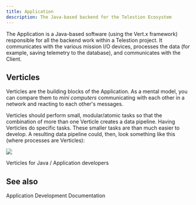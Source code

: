 ```yaml
---
title: Application
description: The Java-based backend for the Telestion Ecosystem
---
```


<!--
Concept
=======

=== When to use this template:
Use this template when you need to describe a concept, technology,
or something similar. In other words: whenever you need to write an
article that describes a concept where the concept's name can be the
article's title (e.g., "Vert. x", "Verticle", "Event Bus")

=== When not to use this template:
Do not use these templates for articles that give context on how
to use/approach the topic. Instead, it would be best if you used a guide for that.

Writing a guide and a concept article are not mutually exclusive. Instead,
you should, in most cases, write both, where the concept gives a brief overview
of what it is, and the guide is a longer article explaining best practices on using
it.

E.g.:
Concept: Event Bus
Guide: Interacting with the Event Bus


=== Writing tips:
- Write in the present tense
- Use neutral pronouns (they/them instead of he/she and him/her)
- Be respectful to everyone
- Be aware of the potential for cultural misunderstandings
-->

<!-- Relevant imports: -->


<!-- Brief Description (1-3 lines) of the concept: -->

The Application is a Java-based software (using the Vert.x framework)
responsible for all the backend work within a Telestion project. It communicates
with the various mission I/O devices, processes the data (for example, saving
telemetry to the database), and communicates with the Client.

## Verticles

Verticles are the building blocks of the Application. As a mental model, you can
compare them to _mini computers_ communicating with each other in a network and
reacting to each other's messages.

Verticles should perform small, modular/atomic tasks so that the combination of
more than one Verticle creates a data pipeline. Having Verticles do specific
tasks. These smaller tasks are than much easier to develop. A resulting data
pipeline could, then, look something like this (where processes are Verticles):

<Image
	invertible
	src="/static/img/drawio-diagrams/vertx/data-pipeline.drawio.svg"
/>

<Reference to="/application/concepts/verticle/">
	Verticles for Java / Application developers
</Reference>

## See also

<Reference to="/application/">Application Development Documentation</Reference>

<!--
Snippets
--------

<Reference to="../other-article">
    Relative Link to other article
</Reference>

<Reference to="https://www.example.com">
    Example Website
</Reference>
-->
